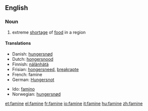==English==
===Noun===
{{wikipedia}}

#extreme [[shortage]] of [[food]] in a region

====Translations====
{{top}}
* Danish: [[hungersnød]] {{c}}
* Dutch: [[hongersnood]] {{m}}
* Finnish: [[nälänhätä]]
* Frisian: [[hongersneed]], [[breakrapte]]
* French: famine {{f}}
* German: [[Hungersnot]] {{f}}
{{mid}}
* Ido: [[famino]]
* Norwegian: [[hungersnød]] {{m}}
{{bottom}}

[[et:famine]]
[[el:famine]]
[[fr:famine]]
[[io:famine]]
[[it:famine]]
[[hu:famine]]
[[zh:famine]]